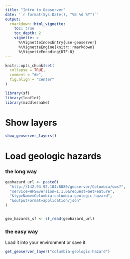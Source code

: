 ```yaml
---
title: "Intro to Geoserver"
date: '`r format(Sys.Date(), "%B %d %Y")`'
output:
  rmarkdown::html_vignette:
    toc: true
    toc_depth: 2
    vignette: >
      %\VignetteIndexEntry{use-geoserver}
      %\VignetteEngine{knitr::rmarkdown}
      %\VignetteEncoding{UTF-8}
---
```


```r
knitr::opts_chunk$set(
  collapse = TRUE,
  comment = "#>",
  fig.align = "center"
)
```


```r
library(sf)
library(leaflet)
library(middlesnake)

```

# Show layers

```r

show_geoserver_layers()

```


# Load geologic hazards
### the long way
```r

geohazard_url <- paste0(
  "http://142.93.92.104:8080/geoserver/Columbia/ows?",
  "service=WFS&version=1.1.0&request=GetFeature",
  "&typeName=Columbia:columbia-geologic-hazard",
  "&outputFormat=application/json"
)


geo_hazards_sf <- st_read(geohazard_url)

```

### the easy way
Load it into your environment or save it.
```r

get_geoserver_layer("columbia-geologic-hazard")

```


